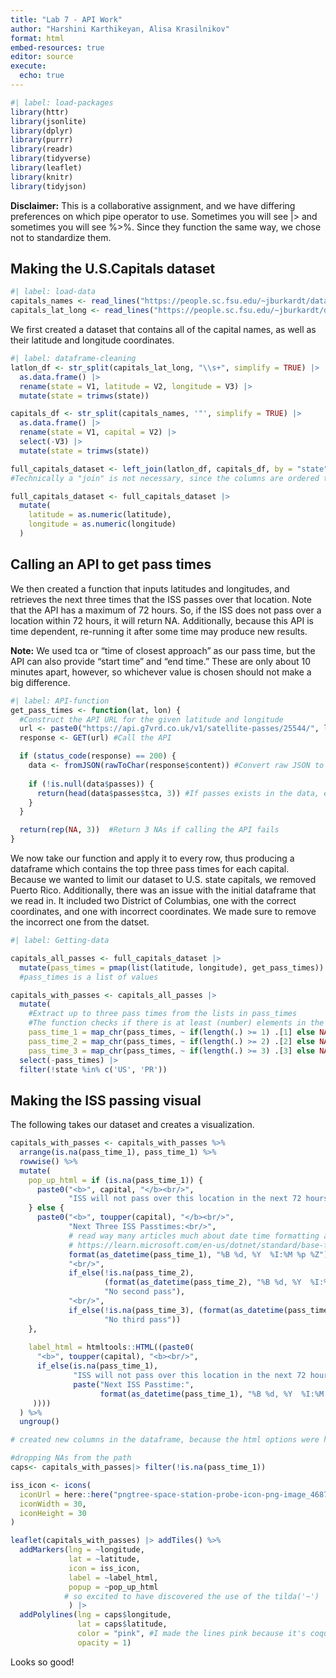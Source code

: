 ```yaml
---
title: "Lab 7 - API Work"
author: "Harshini Karthikeyan, Alisa Krasilnikov"
format: html
embed-resources: true
editor: source
execute: 
  echo: true
---
```


```r
#| label: load-packages
library(httr)
library(jsonlite)
library(dplyr)
library(purrr)
library(readr)
library(tidyverse)
library(leaflet)
library(knitr)
library(tidyjson)
```

**Disclaimer:** This is a collaborative assignment, and we have differing preferences on which pipe operator to use. Sometimes you will see |> and sometimes you will see %>%. Since they function the same way, we chose not to standardize them.

## Making the U.S.Capitals dataset 

```r
#| label: load-data
capitals_names <- read_lines("https://people.sc.fsu.edu/~jburkardt/datasets/states/state_capitals_name.txt")
capitals_lat_long <- read_lines("https://people.sc.fsu.edu/~jburkardt/datasets/states/state_capitals_ll.txt")
```

We first created a dataset that contains all of the capital names, as well as their latitude and longitude coordinates. 

```r
#| label: dataframe-cleaning
latlon_df <- str_split(capitals_lat_long, "\\s+", simplify = TRUE) |>  
  as.data.frame() |> 
  rename(state = V1, latitude = V2, longitude = V3) |> 
  mutate(state = trimws(state))

capitals_df <- str_split(capitals_names, '"', simplify = TRUE) |>  
  as.data.frame() |> 
  rename(state = V1, capital = V2) |> 
  select(-V3) |> 
  mutate(state = trimws(state))

full_capitals_dataset <- left_join(latlon_df, capitals_df, by = "state")
#Technically a "join" is not necessary, since the columns are ordered the same, but we were worried it was going to cause issues

full_capitals_dataset <- full_capitals_dataset |> 
  mutate(
    latitude = as.numeric(latitude),
    longitude = as.numeric(longitude)
  )
```

## Calling an API to get pass times 

We then created a function that inputs latitudes and longitudes, and retrieves the next three times that the ISS passes over that location. Note that the API has a maximum of 72 hours. So, if the ISS does not pass over a location within 72 hours, it will return NA. Additionally, because this API is time dependent, re-running it after some time may produce new results.

**Note:** We used tca or "time of closest approach" as our pass time, but the API can also provide "start time" and "end time." These are only about 10 minutes apart, however, so whichever value is chosen should not make a big difference. 

```r
#| label: API-function
get_pass_times <- function(lat, lon) {
  #Construct the API URL for the given latitude and longitude
  url <- paste0("https://api.g7vrd.co.uk/v1/satellite-passes/25544/", lat, "/", lon, ".json")
  response <- GET(url) #Call the API 

  if (status_code(response) == 200) {
    data <- fromJSON(rawToChar(response$content)) #Convert raw JSON to useable form
    
    if (!is.null(data$passes)) {
      return(head(data$passes$tca, 3)) #If passes exists in the data, extract first three tca pass times. Note that these are ordered descending, so it should get the earliest three times.
    }
  }

  return(rep(NA, 3))  #Return 3 NAs if calling the API fails
}
```

We now take our function and apply it to every row, thus producing a dataframe which contains the top three pass times for each capital. Because we wanted to limit our dataset to U.S. state capitals, we removed Puerto Rico. Additionally, there was an issue with the initial dataframe that we read in. It included two District of Columbias, one with the correct coordinates, and one with incorrect coordinates. We made sure to remove the incorrect one from the datset. 

```r
#| label: Getting-data

capitals_all_passes <- full_capitals_dataset |> 
  mutate(pass_times = pmap(list(latitude, longitude), get_pass_times)) 
  #pass_times is a list of values

capitals_with_passes <- capitals_all_passes |> 
  mutate(
    #Extract up to three pass times from the lists in pass_times
    #The function checks if there is at least (number) elements in the list, if so, it extracts the (number) one, otherwise, it returns NA
    pass_time_1 = map_chr(pass_times, ~ if(length(.) >= 1) .[1] else NA), 
    pass_time_2 = map_chr(pass_times, ~ if(length(.) >= 2) .[2] else NA),
    pass_time_3 = map_chr(pass_times, ~ if(length(.) >= 3) .[3] else NA)) |>
  select(-pass_times) |>
  filter(!state %in% c('US', 'PR'))


```

## Making the ISS passing visual

The following takes our dataset and creates a visualization. 

```r

capitals_with_passes <- capitals_with_passes %>%
  arrange(is.na(pass_time_1), pass_time_1) %>%
  rowwise() %>%
  mutate(
    pop_up_html = if (is.na(pass_time_1)) {
      paste0("<b>", capital, "</b><br/>",
             "ISS will not pass over this location in the next 72 hours")
    } else {
      paste0("<b>", toupper(capital), "</b><br/>",
             "Next Three ISS Passtimes:<br/>",
             # read way many articles much about date time formatting and functions, but so happy with how it looks now
             # https://learn.microsoft.com/en-us/dotnet/standard/base-types/standard-date-and-time-format-strings
             format(as_datetime(pass_time_1), "%B %d, %Y  %I:%M %p %Z"),
             "<br/>",
             if_else(!is.na(pass_time_2),
                     (format(as_datetime(pass_time_2), "%B %d, %Y  %I:%M %p %Z")),
                     "No second pass"),
             "<br/>",
             if_else(!is.na(pass_time_3), (format(as_datetime(pass_time_3), "%B %d, %Y  %I:%M %p %Z")), 
                     "No third pass"))
    },  
    
    label_html = htmltools::HTML((paste0(
      "<b>", toupper(capital), "<b><br/>",
      if_else(is.na(pass_time_1),
              "ISS will not pass over this location in the next 72 hours",
              paste("Next ISS Passtime:",
                    format(as_datetime(pass_time_1), "%B %d, %Y  %I:%M %p %Z"))
     ))))
  ) %>%
  ungroup()

# created new columns in the dataframe, because the html options were having issues running within the leaflet plot and to make the code for the plot cleaner
```

```r
#dropping NAs from the path
caps<- capitals_with_passes|> filter(!is.na(pass_time_1))

```


```r
iss_icon <- icons(
  iconUrl = here::here("pngtree-space-station-probe-icon-png-image_4687961.png"), 
  iconWidth = 30, 
  iconHeight = 30
)

leaflet(capitals_with_passes) |> addTiles() %>%
  addMarkers(lng = ~longitude,
             lat = ~latitude,
             icon = iss_icon,
             label = ~label_html,
             popup = ~pop_up_html
            # so excited to have discovered the use of the tilda('~')
             ) |>
  addPolylines(lng = caps$longitude,
               lat = caps$latitude, 
               color = "pink", #I made the lines pink because it's coquette
               opacity = 1)

```

Looks so good!